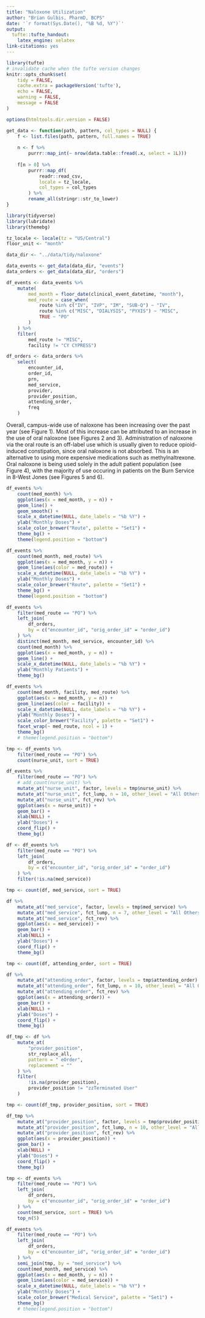 ```yaml
---
title: "Naloxone Utilization"
author: "Brian Gulbis, PharmD, BCPS"
date: '`r format(Sys.Date(), "%B %d, %Y")`'
output:
  tufte::tufte_handout:
    latex_engine: xelatex
link-citations: yes
---
```


```r
library(tufte)
# invalidate cache when the tufte version changes
knitr::opts_chunk$set(
    tidy = FALSE, 
    cache.extra = packageVersion('tufte'),
    echo = FALSE,
    warning = FALSE,
    message = FALSE
)

options(htmltools.dir.version = FALSE)
```

```r
get_data <- function(path, pattern, col_types = NULL) {
    f <- list.files(path, pattern, full.names = TRUE)
    
    n <- f %>% 
        purrr::map_int(~ nrow(data.table::fread(.x, select = 1L))) 
    
    f[n > 0] %>%
        purrr::map_df(
            readr::read_csv,
            locale = tz_locale,
            col_types = col_types
        ) %>%
        rename_all(stringr::str_to_lower)
}
```

```r
library(tidyverse)
library(lubridate)
library(themebg)

tz_locale <- locale(tz = "US/Central")
floor_unit <- "month"

data_dir <- "../data/tidy/naloxone"

data_events <- get_data(data_dir, "events")
data_orders <- get_data(data_dir, "orders")

df_events <- data_events %>%
    mutate(
        med_month = floor_date(clinical_event_datetime, "month"),
        med_route = case_when(
            route %in% c("IV", "IVP", "IM", "SUB-Q") ~ "IV",
            route %in% c("MISC", "DIALYSIS", "PYXIS") ~ "MISC",
            TRUE ~ "PO"
        )
    ) %>%
    filter(
        med_route != "MISC",
        facility != "CY CYPRESS")

df_orders <- data_orders %>%
    select(
        encounter_id, 
        order_id, 
        prn,
        med_service, 
        provider, 
        provider_position, 
        attending_order, 
        freq
    )
```

Overall, campus-wide use of naloxone has been increasing over the past year (see Figure 1). Most of this increase can be attributed to an increase in the use of oral naloxone (see Figures 2 and 3). Administration of naloxone via the oral route is an off-label use which is usually given to reduce opioid-induced constipation, since oral naloxone is not absorbed. This is an alternative to using more expensive medications such as methylnaltrexone. Oral naloxone is being used solely in the adult patient population (see Figure 4), with the majority of use occuring in patients on the Burn Service in 8-West Jones (see Figures 5 and 6). 

```r
df_events %>%
    count(med_month) %>%
    ggplot(aes(x = med_month, y = n)) +
    geom_line() +
    geom_smooth() +
    scale_x_datetime(NULL, date_labels = "%b %Y") +
    ylab("Monthly Doses") +
    scale_color_brewer("Route", palette = "Set1") +
    theme_bg() +
    theme(legend.position = "bottom")
```


```r
df_events %>%
    count(med_month, med_route) %>%
    ggplot(aes(x = med_month, y = n)) +
    geom_line(aes(color = med_route)) +
    scale_x_datetime(NULL, date_labels = "%b %Y") +
    ylab("Monthly Doses") +
    scale_color_brewer("Route", palette = "Set1") +
    theme_bg() +
    theme(legend.position = "bottom")
```

```r
df_events %>%
    filter(med_route == "PO") %>%
    left_join(
        df_orders, 
        by = c("encounter_id", "orig_order_id" = "order_id")
    ) %>%
    distinct(med_month, med_service, encounter_id) %>%
    count(med_month) %>%
    ggplot(aes(x = med_month, y = n)) +
    geom_line() +
    scale_x_datetime(NULL, date_labels = "%b %Y") +
    ylab("Monthly Patients") +
    theme_bg()    
```

```r
df_events %>%
    count(med_month, facility, med_route) %>%
    ggplot(aes(x = med_month, y = n)) +
    geom_line(aes(color = facility)) +
    scale_x_datetime(NULL, date_labels = "%b %Y") +
    ylab("Monthly Doses") +
    scale_color_brewer("Facility", palette = "Set1") +
    facet_wrap(~ med_route, ncol = 1) +
    theme_bg()
    # theme(legend.position = "bottom")
```

```r
tmp <- df_events %>%
    filter(med_route == "PO") %>%
    count(nurse_unit, sort = TRUE)

df_events %>%
    filter(med_route == "PO") %>%
    # add_count(nurse_unit) %>%
    mutate_at("nurse_unit", factor, levels = tmp$nurse_unit) %>%
    mutate_at("nurse_unit", fct_lump, n = 10, other_level = "All Others") %>%
    mutate_at("nurse_unit", fct_rev) %>%
    ggplot(aes(x = nurse_unit)) +
    geom_bar() +
    xlab(NULL) +
    ylab("Doses") +
    coord_flip() +
    theme_bg()
```

```r
df <- df_events %>%
    filter(med_route == "PO") %>%
    left_join(
        df_orders, 
        by = c("encounter_id", "orig_order_id" = "order_id")
    ) %>%
    filter(!is.na(med_service)) 

tmp <- count(df, med_service, sort = TRUE)

df %>%
    mutate_at("med_service", factor, levels = tmp$med_service) %>%
    mutate_at("med_service", fct_lump, n = 7, other_level = "All Others") %>%
    mutate_at("med_service", fct_rev) %>%
    ggplot(aes(x = med_service)) +
    geom_bar() +
    xlab(NULL) +
    ylab("Doses") +
    coord_flip() +
    theme_bg()
```

```r
tmp <- count(df, attending_order, sort = TRUE)

df %>%
    mutate_at("attending_order", factor, levels = tmp$attending_order) %>%
    mutate_at("attending_order", fct_lump, n = 10, other_level = "All Others") %>%
    mutate_at("attending_order", fct_rev) %>%
    ggplot(aes(x = attending_order)) +
    geom_bar() +
    xlab(NULL) +
    ylab("Doses") +
    coord_flip() +
    theme_bg()

```

```r
df_tmp <- df %>%
    mutate_at(
        "provider_position",
        str_replace_all, 
        pattern = " eOrder", 
        replacement = ""
    ) %>%
    filter(
        !is.na(provider_position),
        provider_position != "zzTerminated User"
    )

tmp <- count(df_tmp, provider_position, sort = TRUE)

df_tmp %>%
    mutate_at("provider_position", factor, levels = tmp$provider_position) %>%
    mutate_at("provider_position", fct_lump, n = 10, other_level = "All Others") %>%
    mutate_at("provider_position", fct_rev) %>%
    ggplot(aes(x = provider_position)) +
    geom_bar() +
    xlab(NULL) +
    ylab("Doses") +
    coord_flip() +
    theme_bg()

```

```r
tmp <- df_events %>%
    filter(med_route == "PO") %>%
    left_join(
        df_orders, 
        by = c("encounter_id", "orig_order_id" = "order_id")
    ) %>%
    count(med_service, sort = TRUE) %>%
    top_n(5)

df_events %>%
    filter(med_route == "PO") %>%
    left_join(
        df_orders, 
        by = c("encounter_id", "orig_order_id" = "order_id")
    ) %>%
    semi_join(tmp, by = "med_service") %>%
    count(med_month, med_service) %>%
    ggplot(aes(x = med_month, y = n)) +
    geom_line(aes(color = med_service)) +
    scale_x_datetime(NULL, date_labels = "%b %Y") +
    ylab("Monthly Doses") +
    scale_color_brewer("Medical Service", palette = "Set1") +
    theme_bg()
    # theme(legend.position = "bottom")
```


